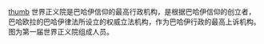 <!-- 合理使用文件：FirstUHJ.jpg --><!-- 合理使用文件：FirstUHJ.jpg -->[[:File:FirstUHJ.jpg|thumb]]
世界正义院是巴哈伊信仰的最高行政机构，是根据巴哈伊信仰的创立者，巴哈欧拉的巴哈伊律法所设立的权威立法机构，作为巴哈伊行政的最高上诉机构。图为第一届世界正义院组成人员。